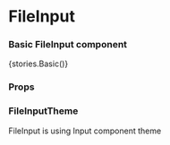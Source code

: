 
<Meta title="Core" component={FileInput} />

# FileInput

### Basic FileInput component

<Preview withToolbar>
    <Story name="FileInput">{stories.Basic()}</Story>
</Preview>

### Props

<Props of={FileInput} />

### FileInputTheme

FileInput is using Input component theme
